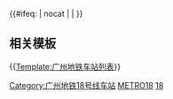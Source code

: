 <noinclude>{{Future public transportation}}</noinclude>{{鐵道路線 
| lua = 1
| 模板名稱 = 广州地铁18号线
| 名稱 = {{rint|gz|metro}} [[广州地铁18号线]]
| 代表色 = {{广州地铁标志色|18}}
| 背景顏色 = #FFFFFF
| 铁道系统 = 广州地铁
| 車站列表 =
冼村 ~ 磨碟沙 ~ 龙潭 ~ 沙溪 ~ 南村万博 ~ 番禺广场 ~ 横沥 ~ 万顷沙
| 未来发展 = 
gstart ~ blstart ~ 花城街 ~ 马鞍山公园 ~ 凤凰南路 ~ blline ~（[[广清城际铁路]][[清城站|清城]]方向←）#花都 ~ blend ~ 方石 ~ 白云城市中心 ~ 白云东平 ~ 京溪路 ~ 广州东站 ~ gend ~ 冼村 ~ 磨碟沙 ~ 龙潭 ~ 沙溪 ~ 南村万博 ~ 番禺广场 ~ 横沥 ~ 万顷沙 <!--~ gstart ~ 十一涌 ~ 十六涌 ~ 香山 ~ blstart ~ 马鞍岛 ~ 翠亨新区南 ~ 南朗东 ~ 翠云路 ~ 珠海北站 ~ 后环 ~ 后环东 ~ 唐家湾 ~ 香洲 ~ 柠溪 ~ 北岭 ~ 拱北口岸 ~ blline ~ 火炬东 ~ 火炬 ~ 张家边 ~ 中山站 ~ 岐江新城 ~ 石岐 ~ 兴中 ~ blend ~ gend-->
}}<includeonly>{{#ifeq: {{{1}}} | nocat | <!--空--> | [[Category:广州地铁18号线车站]] }}</includeonly><noinclude>
== 相关模板 ==
{{[[Template:广州地铁车站列表]]}}

[[Category:广州市铁路模板|METRO18]]
[[Category:广州地铁路线车站模板|18]]
</noinclude>